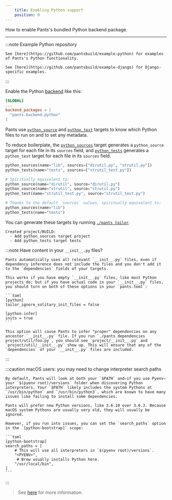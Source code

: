 ```yaml
---
    title: Enabling Python support
    position: 0
---
```


How to enable Pants's bundled Python backend package.

---

:::note Example Python repository

    See [here](https://github.com/pantsbuild/example-python) for examples of Pants's Python functionality.

    See [here](https://github.com/pantsbuild/example-django) for Django-specific examples.

:::

Enable the Python [backend](doc:enabling-backends) like this:

```toml title="pants.toml"
[GLOBAL]
...
backend_packages = [
  "pants.backend.python"
]
```

Pants use [`python_source`](doc:reference-python_source) and [`python_test`](doc:reference-python_test) targets to know which Python files to run on and to set any metadata.

To reduce boilerplate, the [`python_sources`](doc:reference-python_sources) target generates a `python_source` target for each file in its `sources` field, and [`python_tests`](doc:reference-python_tests) generates a `python_test` target for each file in its `sources` field.

```python title="BUILD"
python_sources(name="lib", sources=["dirutil.py", "strutil.py"])
python_tests(name="tests", sources=["strutil_test.py"])

# Spiritually equivalent to:
python_source(name="dirutil", source="dirutil.py")
python_source(name="strutil", source="strutil.py")
python_test(name="strutil_test.py", source="strutil_test.py")

# Thanks to the default `sources` values, spiritually equivalent to:
python_sources(name="lib")
python_tests(name="tests")
```

You can generate these targets by running [`./pants tailor`](doc:initial-configuration#5-generate-build-files).

```
Created project/BUILD:
  - Add python_sources target project
  - Add python_tests target tests
```

:::note Have content in your `__init__.py` files?

    Pants automatically uses all relevant `__init__.py` files, even if dependency inference does not include the files and you don't add it to the `dependencies` fields of your targets.

    This works if you have empty `__init__.py` files, like most Python projects do; but if you have actual code in your `__init__.py` files, you should turn on both of these options in your `pants.toml`:

    ```toml
    [python]
    tailor_ignore_solitary_init_files = false

    [python-infer]
    inits = true
    ```

    This option will cause Pants to infer "proper" dependencies on any ancestor `__init__.py` file. If you run `./pants dependencies project/util/foo.py`, you should see `project/__init__.py` and `project/util/__init__.py` show up. This will ensure that any of the `dependencies` of your `__init__.py` files are included.

:::

:::caution macOS users: you may need to change interpreter search paths

    By default, Pants will look at both your `$PATH` and—if you use Pyenv—your `$(pyenv root)/versions` folder when discovering Python interpreters. Your `$PATH` likely includes the system Pythons at `/usr/bin/python` and `/usr/bin/python3`, which are known to have many issues like failing to install some dependencies.

    Pants will prefer new Python versions, like 3.6.10 over 3.6.3. Because macOS system Pythons are usually very old, they will usually be ignored.

    However, if you run into issues, you can set the `search_paths` option in the `[python-bootstrap]` scope:

    ```toml
    [python-bootstrap]
    search_paths = [
        # This will use all interpreters in `$(pyenv root)/versions`.
        "<PYENV>",
         # Brew usually installs Python here.
        "/usr/local/bin",
    ]
    ```

:::

> See [here](doc:python-interpreter-compatibility#changing-the-interpreter-search-path) for more information.
